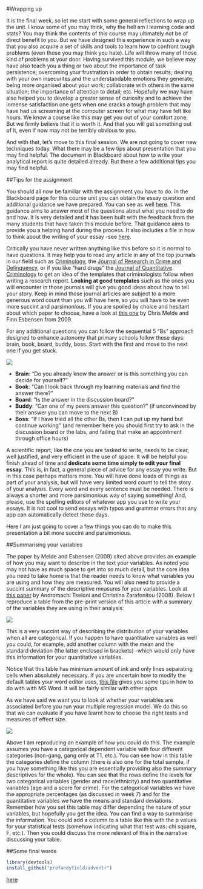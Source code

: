 #Wrapping up


It is the final week, so let me start with some general reflections to wrap up the unit. I know some of you may think, why the hell am I learning code and stats? You may think the contents of this course may ultimately not be of direct benefit to you. But we have designed this experience in such a way that you also acquire a set of skills and tools to learn how to confront tough problems (even those you may think you hate). Life will throw many of those kind of problems at your door. Having survived this module, we believe may have also teach you a thing or two about the importance of task persistence; overcoming your frustration in order to obtain results; dealing with your own insecurites and the understandable emotions they generate; being more organised about your work; collaborate with others in the same situation; the importance of attention to detail; etc. Hopefully we may have also helped you to develop a greater sense of curiosity and to achieve the inmense satisfaction one gets when one cracks a tough problem that may have had us screaming at the computer screen for what may have felt like hours. We know a course like this may get you out of your comfort zone. But we firmly believe that it is worth it. And that you will get something out of it, even if now may not be terribly obvious to you.

And with that, let's move to this final session. We are not going to cover new techniques today. What there may be a few tips about presentation that you may find helpful. The document in Blackboard about how to write your analytical report is quite detailed already. But there a few additional tips you may find helpful. 


##Tips for the assignment


You should all now be familiar with the assignment you have to do. In the Blackboard page for this course unit you can obtain the essay question and additional guidance we have prepared. You can see as well [here](https://github.com/jjmedinaariza/modelling_book/blob/master/files_docs/STEPS%20IN%20THE%20ANALYSIS%20REQUIRED%20FOR%20THE%20ESSAY.pdf). This guidance aims to answer most of the questions about what you need to do and how. It is very detailed and it has been built with the feedback from the many students that have taken this module before. That guidance aims to provide you a helping hand during the process. It also includes a file in how to think about the writing of your essay -see [here](https://github.com/jjmedinaariza/modelling_book/blob/master/files_docs/WRITING%20THE%20ESSAY.pdf).

Critically you have never written anything like this before so it is normal to have questions. It may help you to read any article in any of the top journals in our field such as [Criminology](https://onlinelibrary.wiley.com/journal/17459125), the [Journal of Research in Crime and Delinquency](https://journals.sagepub.com/home/jrc), or if you like "hard drugs" the [Journal of Quantitative Criminology](https://link.springer.com/journal/10940) to get an idea of the templates that criminologists follow when writing a research report. **Looking at good templates** such as the ones you will encounter in those journals will give you good ideas about how to tell your story. Keep in mind those journal articles are subject to a more generous word count than you will have here, so you will have to be even more succint and parsimonious. If you are spoiled by choice and hesitant about which paper to choose, have a look at [this one](https://onlinelibrary.wiley.com/doi/10.1111/j.1745-9125.2011.00227.x) by Chris Melde and Finn Esbensen from 2009.

For any additional questions you can follow the sequential 5 "Bs" approach designed to enhance autonomy that primary schools follow these days: brain, book, board, buddy, boss. Start with the first and move to the next one if you get stuck.

![](imgs/fiveb.jpg) 

+ **Brain**: "Do you already know the answer or is this something you can decide for yourself?"
+ **Book**: "Can I look back through my learning materials and find the answer there?"
+ **Board**: "Is the answer in the discussion board?"
+ **Buddy**: "Can one of my peers answer this question?" (if unconvinced by their answer you can move to the next B)
+ **Boss**: "If I have tried all the other Bs, then I can put up my hand but continue working" (and remember here you should first try to ask in the discussion board or the labs, and failing that make an appointment through office hours)



A scientific report, like the one you are tasked to write, needs to be clear, well justified, and very efficient in the use of space. It will be helpful you finish ahead of time and **dedicate some time simply to edit your final essay**. This is, in fact, a general piece of advice for any essay you write. But in this case perhaps matters more. You will have done loads of things as part of your analysis, but will have very limited word count to tell the story of your analysis. Every word and every sentence must be needed. There is always a shorter and more parsimonious way of saying something! And, please, use the spelling editors of whatever app you use to write your essays. It is not cool to send essays with typos and grammar errors that any app can automatically detect these days.

Here I am just going to cover a few things you can do to make this presentation a bit more succint and parsimonious.


##Summarising your variables


The paper by Melde and Esbensen (2009) cited above provides an example of how you may want to describe in the text your variables. As noted you may not have as much space to get into so much detail, but the core idea you need to take home is that the reader needs to know what variables you are using and how they are measured. You will also need to provide a succint summary of the descriptive measures for your variables. Look at [this paper](https://journals.sagepub.com/doi/10.1177/1477370808095123) by Andromachi Tseloni and Christina Zarafonitou (2008). Below I reproduce a table from the pre-print version of this article with a summary of the variables they are using in their analysis:

![](imgs/variabledescription.png) 

This is a very succint way of describing the distribution of your variables when all are categorical. If you happen to have quantitative variables as well you could, for example, add another column with the mean and the standard deviation (the latter enclosed in brackets) -which would only have this information for your quantitative variables.

Notice that this table has minimum amount of ink and only lines separating cells when absolutely necessary. If you are uncertain how to modify the default tables your word editor uses, [this file](https://github.com/jjmedinaariza/modelling_book/blob/master/files_docs/wordtables.pdf) gives you some tips in how to do with with MS Word. It will be fairly similar with other apps.

As we have said we want you to look at whether your variables are associated before you run your multiple regression model. We do this so that we can evaluate if you have learnt how to choose the right tests and measures of effect size. 

![](imgs/tableexample.png) 

Above I am reproducing an example of how you could do this. The example assumes you have a categorical dependent variable with four different categories (non-gang, gang only at T1, etc.). You can see how in this table the categories define the column (there is also one for the total sample, if you have something like this you are essentially providing also the summary descriptives for the whole). You can see that the rows define the levels for two categorical variables (gender and race/ethnicity) and two quantitative variables (age and a score for crime). For the categorical variables we have the appropriate percentages (as discussed in week 7) and for the quantitative variables we have the means and standard deviations. Remember how you set this table may differ depending the nature of your variables, but hopefully you get the idea. You can find a way to summarise the information. You could add a column to a table like this with the p values for your statistical tests (somehow indicating what that test was: chi square, F, etc.). Then you could discuss the more relevant of this in the narrative discussing your table.


##Some final words

```r
library(devtools)
install_github("profandyfield/adventr")
```


[here](http://milton-the-cat.rocks/home/adventr.html#contents_of_adventr)
